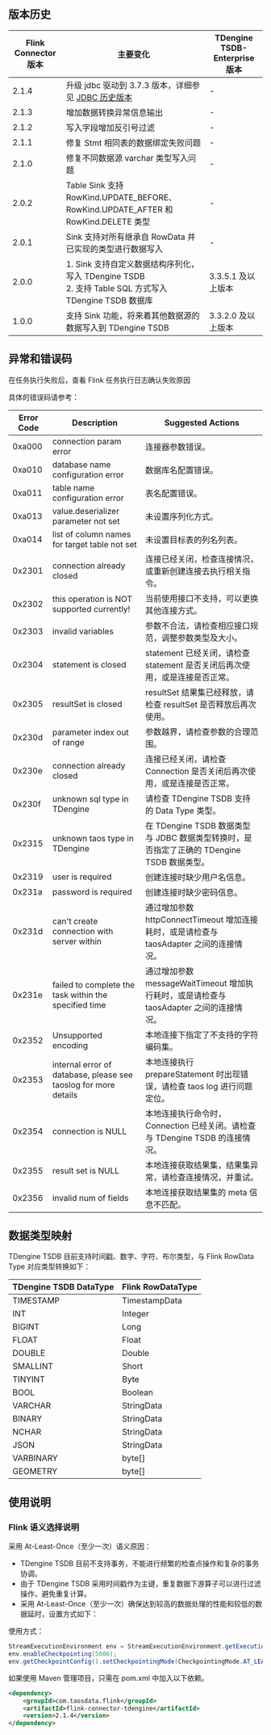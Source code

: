 ## 版本历史

| Flink Connector 版本 |                   主要变化         |   TDengine TSDB-Enterprise 版本   |
| ------------------| ------------------------------------ | ---------------- |
|        2.1.4      | 升级 jdbc 驱动到 3.7.3 版本，详细参见 [JDBC 历史版本](../../../reference/connector/java/#版本历史)| - |
|        2.1.3      | 增加数据转换异常信息输出 | - |
|        2.1.2      | 写入字段增加反引号过滤 | - |
|        2.1.1      | 修复 Stmt 相同表的数据绑定失败问题 | - |
|        2.1.0      | 修复不同数据源 varchar 类型写入问题 | - |
|        2.0.2      | Table Sink 支持 RowKind.UPDATE_BEFORE、RowKind.UPDATE_AFTER 和 RowKind.DELETE 类型 | - |
|        2.0.1      | Sink 支持对所有继承自 RowData 并已实现的类型进行数据写入 | - |
|        2.0.0      | 1. Sink 支持自定义数据结构序列化，写入 TDengine TSDB <br/> 2. 支持 Table SQL 方式写入 TDengine TSDB 数据库 | 3.3.5.1 及以上版本 |
|        1.0.0      | 支持 Sink 功能，将来着其他数据源的数据写入到 TDengine TSDB| 3.3.2.0 及以上版本|

## 异常和错误码

在任务执行失败后，查看 Flink 任务执行日志确认失败原因

具体的错误码请参考：

| Error Code       | Description                                              | Suggested Actions    |
| ---------------- |--------------------------------------------------------- | -------------------- |
| 0xa000     |connection param error                                          |连接器参数错误。
| 0xa010     |database name configuration error                               |数据库名配置错误。|
| 0xa011     |table name configuration error                                  |表名配置错误。|
| 0xa013     |value.deserializer parameter not set                            |未设置序列化方式。|
| 0xa014     |list of column names for target table not set                   |未设置目标表的列名列表。|
| 0x2301     |connection already closed                                       |连接已经关闭，检查连接情况，或重新创建连接去执行相关指令。|
| 0x2302     |this operation is NOT supported currently!                      |当前使用接口不支持，可以更换其他连接方式。|
| 0x2303     |invalid variables                                               |参数不合法，请检查相应接口规范，调整参数类型及大小。|
| 0x2304     |statement is closed                                             |statement 已经关闭，请检查 statement 是否关闭后再次使用，或是连接是否正常。|
| 0x2305     |resultSet is closed                                             |resultSet 结果集已经释放，请检查 resultSet 是否释放后再次使用。|
| 0x230d     |parameter index out of range                                    |参数越界，请检查参数的合理范围。|
| 0x230e     |connection already closed                                       |连接已经关闭，请检查 Connection 是否关闭后再次使用，或是连接是否正常。|
| 0x230f     |unknown sql type in TDengine                                    |请检查 TDengine TSDB 支持的 Data Type 类型。|
| 0x2315     |unknown taos type in TDengine                                   |在 TDengine TSDB 数据类型与 JDBC 数据类型转换时，是否指定了正确的 TDengine TSDB 数据类型。|
| 0x2319     |user is required                                                |创建连接时缺少用户名信息。|
| 0x231a     |password is required                                            |创建连接时缺少密码信息。|
| 0x231d     |can't create connection with server within                      |通过增加参数 httpConnectTimeout 增加连接耗时，或是请检查与 taosAdapter 之间的连接情况。|
| 0x231e     |failed to complete the task within the specified time           |通过增加参数 messageWaitTimeout 增加执行耗时，或是请检查与 taosAdapter 之间的连接情况。|
| 0x2352     |Unsupported encoding                                            |本地连接下指定了不支持的字符编码集。|
| 0x2353     |internal error of database, please see taoslog for more details |本地连接执行 prepareStatement 时出现错误，请检查 taos log 进行问题定位。|
| 0x2354     |connection is NULL                                              |本地连接执行命令时，Connection 已经关闭。请检查与 TDengine TSDB 的连接情况。|
| 0x2355     |result set is NULL                                              |本地连接获取结果集，结果集异常，请检查连接情况，并重试。|
| 0x2356     |invalid num of fields                                           |本地连接获取结果集的 meta 信息不匹配。|

## 数据类型映射

TDengine TSDB 目前支持时间戳、数字、字符、布尔类型，与 Flink RowData Type 对应类型转换如下：

| TDengine TSDB DataType | Flink RowDataType |
| ----------------- | ------------------ |
| TIMESTAMP         | TimestampData |
| INT               | Integer       |
| BIGINT            | Long          |
| FLOAT             | Float         |
| DOUBLE            | Double        |
| SMALLINT          | Short         |
| TINYINT           | Byte          |
| BOOL              | Boolean       |
| VARCHAR           | StringData    |
| BINARY            | StringData    |
| NCHAR             | StringData    |
| JSON              | StringData    |
| VARBINARY         | byte[]        |
| GEOMETRY          | byte[]        |

## 使用说明

### Flink 语义选择说明

采用 At-Least-Once（至少一次）语义原因：

- TDengine TSDB 目前不支持事务，不能进行频繁的检查点操作和复杂的事务协调。
- 由于 TDengine TSDB 采用时间戳作为主键，重复数据下游算子可以进行过滤操作，避免重复计算。
- 采用 At-Least-Once（至少一次）确保达到较高的数据处理的性能和较低的数据延时，设置方式如下：

使用方式：

```java
StreamExecutionEnvironment env = StreamExecutionEnvironment.getExecutionEnvironment();
env.enableCheckpointing(5000);
env.getCheckpointConfig().setCheckpointingMode(CheckpointingMode.AT_LEAST_ONCE);
```

如果使用 Maven 管理项目，只需在 pom.xml 中加入以下依赖。

```xml
<dependency>
    <groupId>com.taosdata.flink</groupId>
    <artifactId>flink-connector-tdengine</artifactId>
    <version>2.1.4</version>
</dependency>
```